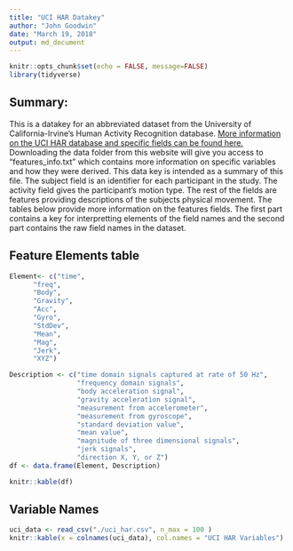 ```yaml
---
title: "UCI HAR Datakey"
author: "John Goodwin"
date: "March 19, 2018"
output: md_document
---
```


```r
knitr::opts_chunk$set(echo = FALSE, message=FALSE)
library(tidyverse)
```

## Summary:

This is a datakey for an abbreviated dataset from the University of California-Irvine's Human Activity Recognition database. [More information on the UCI HAR database and specific fields can be found here.](http://archive.ics.uci.edu/ml/datasets/Human+Activity+Recognition+Using+Smartphones) Downloading the data folder from this website will give you access to "features_info.txt" which contains more information on specific variables and how they were derived. This data key is intended as a summary of this file. The subject field is an identifier for each participant in the study. The activity field gives the participant's motion type. The rest of the fields are features providing descriptions of the subjects physical movement. The tables below provide more information on the features fields. The first part contains a key for interpretting elements of the field names and the second part contains the raw field names in the dataset.

## Feature Elements table 

```r
Element<- c("time",
      "freq",
      "Body",
      "Gravity",
      "Acc",
      "Gyro",
      "StdDev",
      "Mean",
      "Mag",
      "Jerk",
      "XYZ")

Description <- c("time domain signals captured at rate of 50 Hz",
                 "frequency domain signals",
                 "body acceleration signal",
                 "gravity acceleration signal",
                 "measurement from accelerometer",
                 "measurement from gyroscope",
                 "standard deviation value",
                 "mean value",
                 "magnitude of three dimensional signals",
                 "jerk signals",
                 "direction X, Y, or Z")
df <- data.frame(Element, Description)

knitr::kable(df)
```

## Variable Names

```r
uci_data <- read_csv("./uci_har.csv", n_max = 100 )
knitr::kable(x = colnames(uci_data), col.names = "UCI HAR Variables")
```

